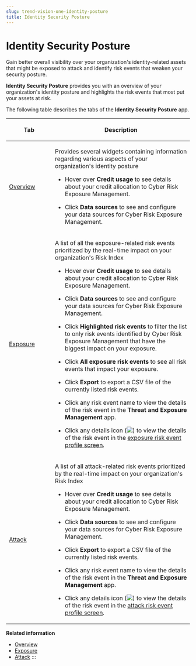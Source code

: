 ```yaml
---
slug: trend-vision-one-identity-posture
title: Identity Security Posture
---
```

# Identity Security Posture

Gain better overall visibility over your organization's identity-related assets that might be exposed to attack and identify risk events that weaken your security posture.

**Identity Security Posture** provides you with an overview of your organization's identity posture and highlights the risk events that most put your assets at risk.

The following table describes the tabs of the **Identity Security Posture** app.

<table>
<colgroup>
<col style="width: 25%" />
<col style="width: 75%" />
</colgroup>
<thead>
<tr>
<th><p>Tab</p></th>
<th><p>Description</p></th>
</tr>
</thead>
<tbody>
<tr>
<td><p><a href="trend-vision-one-overview">Overview</a></p></td>
<td><p>Provides several widgets containing information regarding various aspects of your organization's identity posture</p>
<ul>
<li><p>Hover over <strong>Credit usage</strong> to see details about your credit allocation to Cyber Risk Exposure Management.</p></li>
<li><p>Click <strong>Data sources</strong> to see and configure your data sources for Cyber Risk Exposure Management.</p></li>
</ul></td>
</tr>
<tr>
<td><p><a href="trend-vision-one-exposure">Exposure</a></p></td>
<td><p>A list of all the exposure-related risk events prioritized by the real-time impact on your organization's Risk Index</p>
<ul>
<li><p>Hover over <strong>Credit usage</strong> to see details about your credit allocation to Cyber Risk Exposure Management.</p></li>
<li><p>Click <strong>Data sources</strong> to see and configure your data sources for Cyber Risk Exposure Management.</p></li>
<li><p>Click <strong>Highlighted risk events</strong> to filter the list to only risk events identified by Cyber Risk Exposure Management that have the biggest impact on your exposure.</p></li>
<li><p>Click <strong>All exposure risk events</strong> to see all risk events that impact your exposure.</p></li>
<li><p>Click <strong>Export</strong> to export a CSV file of the currently listed risk events.</p></li>
<li><p>Click any risk event name to view the details of the risk event in the <strong>Threat and Exposure Management</strong> app.</p></li>
<li><p>Click any details icon (<img src="./images/details_icon=f45ada04-b746-40a7-a5f4-2166c059213c.webp" />) to view the details of the risk event in the <a href="trend-vision-one-exposure-risk-event-profile">exposure risk event profile screen</a>.</p></li>
</ul></td>
</tr>
<tr>
<td><p><a href="trend-vision-one-attack">Attack</a></p></td>
<td><p>A list of all attack-related risk events prioritized by the real-time impact on your organization's Risk Index</p>
<ul>
<li><p>Hover over <strong>Credit usage</strong> to see details about your credit allocation to Cyber Risk Exposure Management.</p></li>
<li><p>Click <strong>Data sources</strong> to see and configure your data sources for Cyber Risk Exposure Management.</p></li>
<li><p>Click <strong>Export</strong> to export a CSV file of the currently listed risk events.</p></li>
<li><p>Click any risk event name to view the details of the risk event in the <strong>Threat and Exposure Management</strong> app.</p></li>
<li><p>Click any details icon (<img src="./images/details_icon=f45ada04-b746-40a7-a5f4-2166c059213c.webp" />) to view the details of the risk event in the <a href="trend-vision-one-attack-risk-event-profile">attack risk event profile screen</a>.</p></li>
</ul></td>
</tr>
</tbody>
</table>

**Related information**

- [Overview](overview.md "Quickly review your organization's identity-related assets that might be exposed to attack and identify risk events that weaken your security posture.")
- [Exposure](exposure.md "View exposure-related risk events that possibly impact your organization's identity posture.")
- [Attack](attack.md "View attack-related risk events that could impact your organization's identity posture.")
:::
